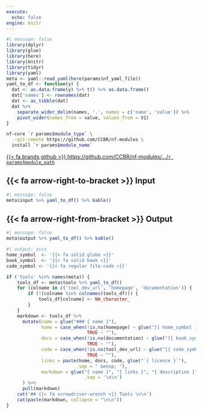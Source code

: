 ```yaml
---
execute:
  echo: false
engine: knitr
---
```


<!-- This file is generated automatically from a template (docs/templates/modules.qmd) by docs/create-listings.py -->

```r
#| message: false
library(dplyr)
library(glue)
library(here)
library(knitr)
library(tidyr)
library(yaml)
meta <- yaml::read_yaml(here(params$nf_yaml_file))
yaml_to_df <- function(y) {
  dat <- as.data.frame(y) %>% t() %>% as.data.frame()
  dat['names'] <- rownames(dat)
  dat <- as_tibble(dat)
  dat %>%
    separate_wider_delim(names, '.', names = c('name', 'value')) %>%
    pivot_wider(names_from = value, values_from = V1)
}
```

```sh
nf-core `r params$module_type` \
  --git-remote https://github.com/CCBR/nf-modules \
  install `r params$module_name`
```

[{{< fa brands github >}}  https://github.com/CCBR/nf-modules/.../`r params$module_path`](https://github.com/CCBR/nf-modules/tree/main/`r params$module_path`)


## {{< fa arrow-right-to-bracket >}} Input

```r
#| message: false
meta$input %>% yaml_to_df() %>% kable()
```

## {{< fa arrow-right-from-bracket >}} Output

```r
#| message: false
meta$output %>% yaml_to_df() %>% kable()
```

```r
#| output: asis
home_symbol  <- '{{< fa solid globe >}}'
book_symbol  <- '{{< fa solid book >}}'
code_symbol <- '{{< fa regular file-code >}}'

if ('tools' %in% names(meta)) {
    tools_df <- meta$tools %>% yaml_to_df()
    for (colname in c('tool_dev_url', 'homepage', 'documentation')) {
        if (!(colname %in% colnames(tools_df))) {
            tools_df[colname] <- NA_character_
        }
    }
    markdown <- tools_df %>%
      mutate(name = glue("### { name }"),
             home = case_when(!is.na(homepage) ~ glue("[{ home_symbol } Home]({ homepage })"),
                              TRUE ~ ""),
             docs = case_when(!is.na(documentation) ~ glue("[{ book_symbol } Docs]({ documentation })"),
                              TRUE ~ ""),
             code = case_when(!is.na(tool_dev_url) ~ glue("[{ code_symbol } Code]({ tool_dev_url })"),
                              TRUE ~ ""),
             links = paste(home, docs, code, glue("`{ licence }`"),
                           sep = " &ensp; "),
             markdown = glue("{ name }", "{ links }", "{ description }",
                             .sep = '\n\n')
      ) %>%
      pull(markdown)
    cat('## {{< fa screwdriver-wrench >}} Tools \n\n')
    cat(paste(markdown, collapse = "\n\n"))
}
```
